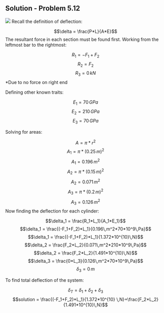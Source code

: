 ## Solution - Problem 5.12

![](images/184.png)
Recall the definition of deflection:

$$\delta = \frac{P*L}{A*E}$$
The resultant force in each section must be found first. Working from the leftmost bar to the rightmost:

$$R_1 = -F_1+F_2$$
$$R_2 = F_2$$
$$R_3 = 0\,kN$$ 
*Due to no force on right end

Defining other known traits:

$$E_1 = 70\,GPa$$
$$E_2 = 210\,GPa$$
$$E_3 = 70\,GPa$$

Solving for areas:

$$A = \pi*r^2$$
$$A_1 = \pi*(0.25\,m)^2$$
$$A_1 = 0.196\,m^2$$
$$A_2 = \pi*(0.15\,m)^2$$
$$A_2 = 0.071\,m^2$$
$$A_3 = \pi*(0.2\,m)^2$$
$$A_3 = 0.126\,m^2$$
Now finding the deflection for each cylinder:

$$\delta_1 = \frac{R_1*L_1}{A_1*E_1}$$
$$\delta_1 = \frac{(-F_1+F_2)*L_1}{0.196\,m^2*70*10^9\,Pa}$$
$$\delta_1 = \frac{(-F_1+F_2)*L_1}{1.372*10^{10}\,N}$$
$$\delta_2 = \frac{F_2*L_2}{0.071\,m^2*210*10^9\,Pa}$$
$$\delta_2 = \frac{F_2*L_2}{1.491*10^{10}\,N}$$
$$\delta_3 = \frac{0*L_3}{0.126\,m^2*70*10^9\,Pa}$$
$$\delta_3 = 0\,m$$

To find total deflection of the system:

$$\delta_T = \delta_1+\delta_2+\delta_3$$
$$solution = \frac{(-F_1+F_2)*L_1}{1.372*10^{10} \,N}+\frac{F_2*L_2}{1.491*10^{10}\,N}$$
